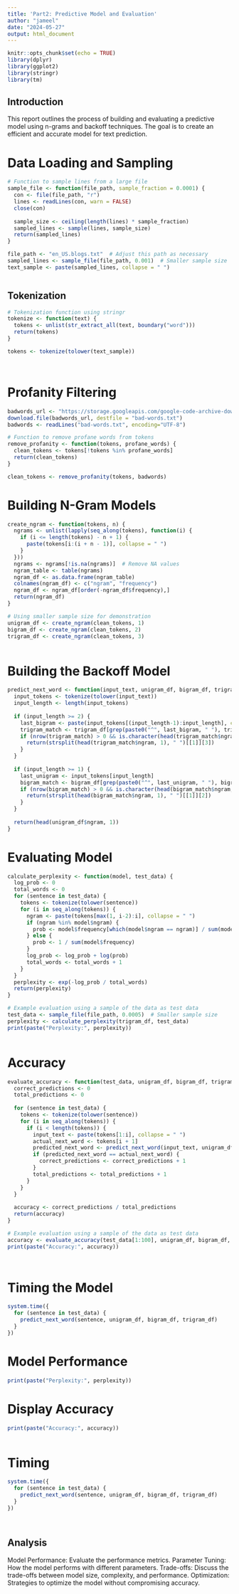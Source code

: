 ```yaml
---
title: 'Part2: Predictive Model and Evaluation'
author: "jameel"
date: "2024-05-27"
output: html_document
---
```


```r
knitr::opts_chunk$set(echo = TRUE)
library(dplyr)
library(ggplot2)
library(stringr)
library(tm)
```

## Introduction

This report outlines the process of building and evaluating a predictive model using n-grams and backoff techniques. The goal is to create an efficient and accurate model for text prediction.

# Data Loading and Sampling

```r
# Function to sample lines from a large file
sample_file <- function(file_path, sample_fraction = 0.0001) {
  con <- file(file_path, "r")
  lines <- readLines(con, warn = FALSE)
  close(con)
  
  sample_size <- ceiling(length(lines) * sample_fraction)
  sampled_lines <- sample(lines, sample_size)
  return(sampled_lines)
}

file_path <- "en_US.blogs.txt"  # Adjust this path as necessary
sampled_lines <- sample_file(file_path, 0.001)  # Smaller sample size
text_sample <- paste(sampled_lines, collapse = " ")



```

## Tokenization


```r
# Tokenization function using stringr
tokenize <- function(text) {
  tokens <- unlist(str_extract_all(text, boundary("word")))
  return(tokens)
}

tokens <- tokenize(tolower(text_sample))




```

# Profanity Filtering
```r
badwords_url <- "https://storage.googleapis.com/google-code-archive-downloads/v2/code.google.com/badwordslist/badwords.txt"
download.file(badwords_url, destfile = "bad-words.txt")
badwords <- readLines("bad-words.txt", encoding="UTF-8")

# Function to remove profane words from tokens
remove_profanity <- function(tokens, profane_words) {
  clean_tokens <- tokens[!tokens %in% profane_words]
  return(clean_tokens)
}

clean_tokens <- remove_profanity(tokens, badwords)


```

# Building N-Gram Models
```r
create_ngram <- function(tokens, n) {
  ngrams <- unlist(lapply(seq_along(tokens), function(i) {
    if (i <= length(tokens) - n + 1) {
      paste(tokens[i:(i + n - 1)], collapse = " ")
    }
  }))
  ngrams <- ngrams[!is.na(ngrams)]  # Remove NA values
  ngram_table <- table(ngrams)
  ngram_df <- as.data.frame(ngram_table)
  colnames(ngram_df) <- c("ngram", "frequency")
  ngram_df <- ngram_df[order(-ngram_df$frequency),]
  return(ngram_df)
}

# Using smaller sample size for demonstration
unigram_df <- create_ngram(clean_tokens, 1)
bigram_df <- create_ngram(clean_tokens, 2)
trigram_df <- create_ngram(clean_tokens, 3)



```


# Building the Backoff Model

```r
predict_next_word <- function(input_text, unigram_df, bigram_df, trigram_df) {
  input_tokens <- tokenize(tolower(input_text))
  input_length <- length(input_tokens)
  
  if (input_length >= 2) {
    last_bigram <- paste(input_tokens[(input_length-1):input_length], collapse = " ")
    trigram_match <- trigram_df[grep(paste0("^", last_bigram, " "), trigram_df$ngram),]
    if (nrow(trigram_match) > 0 && is.character(head(trigram_match$ngram, 1))) {
      return(strsplit(head(trigram_match$ngram, 1), " ")[[1]][3])
    }
  }
  
  if (input_length >= 1) {
    last_unigram <- input_tokens[input_length]
    bigram_match <- bigram_df[grep(paste0("^", last_unigram, " "), bigram_df$ngram),]
    if (nrow(bigram_match) > 0 && is.character(head(bigram_match$ngram, 1))) {
      return(strsplit(head(bigram_match$ngram, 1), " ")[[1]][2])
    }
  }
  
  return(head(unigram_df$ngram, 1))
}


```

# Evaluating Model

```r

calculate_perplexity <- function(model, test_data) {
  log_prob <- 0
  total_words <- 0
  for (sentence in test_data) {
    tokens <- tokenize(tolower(sentence))
    for (i in seq_along(tokens)) {
      ngram <- paste(tokens[max(1, i-2):i], collapse = " ")
      if (ngram %in% model$ngram) {
        prob <- model$frequency[which(model$ngram == ngram)] / sum(model$frequency)
      } else {
        prob <- 1 / sum(model$frequency)
      }
      log_prob <- log_prob + log(prob)
      total_words <- total_words + 1
    }
  }
  perplexity <- exp(-log_prob / total_words)
  return(perplexity)
}

# Example evaluation using a sample of the data as test data
test_data <- sample_file(file_path, 0.0005)  # Smaller sample size
perplexity <- calculate_perplexity(trigram_df, test_data)
print(paste("Perplexity:", perplexity))



```



# Accuracy

```r

evaluate_accuracy <- function(test_data, unigram_df, bigram_df, trigram_df) {
  correct_predictions <- 0
  total_predictions <- 0
  
  for (sentence in test_data) {
    tokens <- tokenize(tolower(sentence))
    for (i in seq_along(tokens)) {
      if (i < length(tokens)) {
        input_text <- paste(tokens[1:i], collapse = " ")
        actual_next_word <- tokens[i + 1]
        predicted_next_word <- predict_next_word(input_text, unigram_df, bigram_df, trigram_df)
        if (predicted_next_word == actual_next_word) {
          correct_predictions <- correct_predictions + 1
        }
        total_predictions <- total_predictions + 1
      }
    }
  }
  
  accuracy <- correct_predictions / total_predictions
  return(accuracy)
}

# Example evaluation using a sample of the data as test data
accuracy <- evaluate_accuracy(test_data[1:100], unigram_df, bigram_df, trigram_df)  # Reduce number of test samples for accuracy evaluation
print(paste("Accuracy:", accuracy))




```


# Timing the Model

```r

system.time({
  for (sentence in test_data) {
    predict_next_word(sentence, unigram_df, bigram_df, trigram_df)
  }
})


```

# Model Performance
```r

print(paste("Perplexity:", perplexity))


```

# Display Accuracy 
```r

print(paste("Accuracy:", accuracy))



```


# Timing

```r

system.time({
  for (sentence in test_data) {
    predict_next_word(sentence, unigram_df, bigram_df, trigram_df)
  }
})




```

## Analysis 
Model Performance: Evaluate the performance metrics.
Parameter Tuning: How the model performs with different parameters.
Trade-offs: Discuss the trade-offs between model size, complexity, and performance.
Optimization: Strategies to optimize the model without compromising accuracy.
